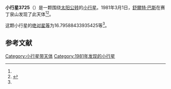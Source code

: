 {{Infobox planet
| bgcolour = #FFFFC0
| name = 3725 Valsecchi
| symbol = 
| image = 
| caption = 
| discovery = yes
| discovery_ref = 
| discoverer = [[舒爾特·巴斯|舒爾特·巴斯]]
| discovery_site = [[赛丁泉山|赛丁泉山]] 
| discovered = 1981年3月1日
| designations = yes
| mp_name = 
| named_after = 
| alt_names = 1981 EA11/ 1974 SZ2
| mp_category = [[主带小行星|主带小行星]]
| orbit_ref = <ref name="a">[http://ssd.jpl.nasa.gov/sbdb.cgi?sstr=3725 3725 Valsecchi] {{Wayback|url=http://ssd.jpl.nasa.gov/sbdb.cgi?sstr=3725 |date=20210719193528 }}，小行星數據庫瀏覽器（JPL Small-Body Database Browser）－[[美国国家航空航天局|美国国家航空航天局]]喷气推进实验室</ref>
| epoch = 2456400.5 (2013年4月18日更新)
| aphelion = {{convert|3.227787602833692|AU|km|3|abbr=on|lk=out}}
| perihelion = {{convert|2.138031269239563|AU|km|3|abbr=on}}
| semimajor = {{convert|2.682909436036627|AU|km|3|abbr=on}}
| eccentricity = 0.20309227
| period = 1605.119779 [[日|日]]<br />4.39[[儒略年|儒略年]]
| avg_speed = 
| inclination = 11.41587389245937
| asc_node = 345.6944669088192
| mean_anomaly = 
| arg_peri = 16.79588433935425
| satellites = 
| physical_characteristics = yes
| dimensions = 
| mass = 
| density = 
| surface_grav = 
| escape_velocity = 
| sidereal_day = 
| axial_tilt = 
| pole_ecliptic_lat = 
| pole_ecliptic_lon = 
| albedo = 
| temperatures= 
| temp_name1 = 
| mean_temp_1 = 
| max_temp_1 = 
| temp_name2 = 
| max_temp_2 = 
| spectral_type = 
| abs_magnitude = 16.79588433935425
}}

'''小行星3725'''（{{lang-en|3725 Valsecchi}}）是一颗围绕[[太阳|太阳]][[公转|公转]]的[[小行星|小行星]]。1981年3月1日，[[舒爾特·巴斯|舒爾特·巴斯]]在赛丁泉山发现了此天体<ref name="a" /><ref>{{cite news|title=小行星列表|url=http://cfa-www.harvard.edu/iau/lists/NumberedMPs.txt|accessdate=2013-07-08|newspaper=哈佛大学|archive-date=2008-05-17|archive-url=https://web.archive.org/web/20080517010638/http://cfa-www.harvard.edu/iau/lists/NumberedMPs.txt|dead-url=no}}</ref>。

这颗小行星的[[绝对星等|绝对星等]]为16.79588433935425等<ref name="a" />。

==参考文献==
{{reflist}}
{{Minor Planet Number|[[小行星3724|小行星3724]]|[[小行星3726|小行星3726]]}}

{{小天体}}

[[Category:小行星带天体|Category:小行星带天体]]
[[Category:1981年发现的小行星|Category:1981年发现的小行星]]

{{asteroid-stub}}